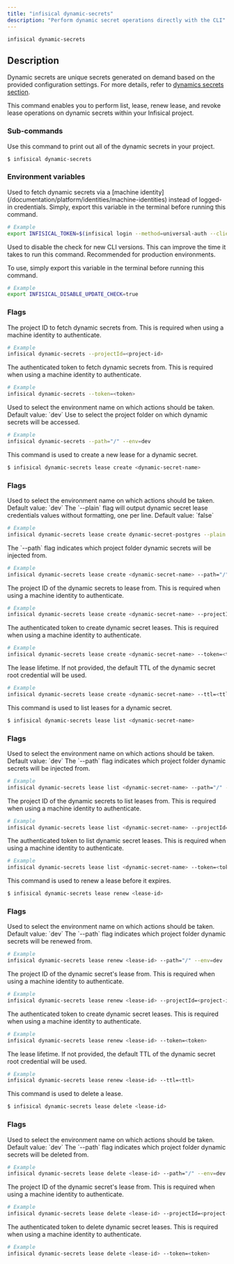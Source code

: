 ```yaml
---
title: "infisical dynamic-secrets"
description: "Perform dynamic secret operations directly with the CLI"
---
```


```
infisical dynamic-secrets
```

## Description

Dynamic secrets are unique secrets generated on demand based on the provided configuration settings. For more details, refer to [dynamics secrets section](/documentation/platform/dynamic-secrets/overview).

This command enables you to perform list, lease, renew lease, and revoke lease operations on dynamic secrets within your Infisical project.

### Sub-commands

<Accordion title="infisical dynamic-secrets">
  Use this command to print out all of the dynamic secrets in your project.

```bash
$ infisical dynamic-secrets
```

### Environment variables

<Accordion title="INFISICAL_TOKEN">
  Used to fetch dynamic secrets via a [machine identity](/documentation/platform/identities/machine-identities) instead of logged-in credentials. Simply, export this variable in the terminal before running this command.

```bash
# Example
export INFISICAL_TOKEN=$(infisical login --method=universal-auth --client-id=<identity-client-id> --client-secret=<identity-client-secret> --silent --plain) # --plain flag will output only the token, so it can be fed to an environment variable. --silent will disable any update messages.
```

</Accordion>

<Accordion title="INFISICAL_DISABLE_UPDATE_CHECK">
  Used to disable the check for new CLI versions. This can improve the time it takes to run this command. Recommended for production environments.

To use, simply export this variable in the terminal before running this command.

```bash
# Example
export INFISICAL_DISABLE_UPDATE_CHECK=true
```

</Accordion>

### Flags

<Accordion title="--projectId">
  The project ID to fetch dynamic secrets from. This is required when using a machine identity to authenticate.

```bash
# Example
infisical dynamic-secrets --projectId=<project-id>
```

</Accordion>

<Accordion title="--token">
  The authenticated token to fetch dynamic secrets from. This is required when using a machine identity to authenticate.

```bash
# Example
infisical dynamic-secrets --token=<token>
```

</Accordion>

<Accordion title="--env">
  Used to select the environment name on which actions should be taken. Default
  value: `dev`
</Accordion>

<Accordion title="--path">
  Use to select the project folder on which dynamic secrets will be accessed.

```bash
# Example
infisical dynamic-secrets --path="/" --env=dev
```

</Accordion>
</Accordion>
<Accordion title="infisical dynamic-secrets lease create">
  This command is used to create a new lease for a dynamic secret.

```bash
$ infisical dynamic-secrets lease create <dynamic-secret-name>
```

### Flags

<Accordion title="--env">
  Used to select the environment name on which actions should be taken. Default
  value: `dev`
</Accordion>

<Accordion title="--plain">
  The `--plain` flag will output dynamic secret lease credentials values without formatting, one per line.
  Default value: `false`

```bash
# Example
infisical dynamic-secrets lease create dynamic-secret-postgres --plain
```

</Accordion>

<Accordion title="--path">
  The `--path` flag indicates which project folder dynamic secrets will be injected from.

```bash
# Example
infisical dynamic-secrets lease create <dynamic-secret-name> --path="/" --env=dev
```

</Accordion>

<Accordion title="--projectId">
  The project ID of the dynamic secrets to lease from. This is required when using a machine identity to authenticate.

```bash
# Example
infisical dynamic-secrets lease create <dynamic-secret-name> --projectId=<project-id>
```

</Accordion>

<Accordion title="--token">
  The authenticated token to create dynamic secret leases. This is required when using a machine identity to authenticate.

```bash
# Example
infisical dynamic-secrets lease create <dynamic-secret-name> --token=<token>
```

</Accordion>

<Accordion title="--ttl">
  The lease lifetime. If not provided, the default TTL of the dynamic secret root credential will be used.

```bash
# Example
infisical dynamic-secrets lease create <dynamic-secret-name> --ttl=<ttl>
```

</Accordion>

</Accordion>
<Accordion title="infisical dynamic-secrets lease list">
  This command is used to list leases for a dynamic secret.

```bash
$ infisical dynamic-secrets lease list <dynamic-secret-name>
```

### Flags

<Accordion title="--env">
  Used to select the environment name on which actions should be taken. Default
  value: `dev`
</Accordion>

<Accordion title="--path">
  The `--path` flag indicates which project folder dynamic secrets will be injected from.

```bash
# Example
infisical dynamic-secrets lease list <dynamic-secret-name> --path="/" --env=dev
```

</Accordion>

<Accordion title="--projectId">
  The project ID of the dynamic secrets to list leases from. This is required when using a machine identity to authenticate.

```bash
# Example
infisical dynamic-secrets lease list <dynamic-secret-name> --projectId=<project-id>
```

</Accordion>

<Accordion title="--token">
  The authenticated token to list dynamic secret leases. This is required when using a machine identity to authenticate.

```bash
# Example
infisical dynamic-secrets lease list <dynamic-secret-name> --token=<token>
```

</Accordion>
</Accordion>

<Accordion title="infisical dynamic-secrets lease renew">
  This command is used to renew a lease before it expires.

```bash
$ infisical dynamic-secrets lease renew <lease-id>
```

### Flags

<Accordion title="--env">
  Used to select the environment name on which actions should be taken. Default
  value: `dev`
</Accordion>

<Accordion title="--path">
  The `--path` flag indicates which project folder dynamic secrets will be renewed from.

```bash
# Example
infisical dynamic-secrets lease renew <lease-id> --path="/" --env=dev
```

</Accordion>

<Accordion title="--projectId">
  The project ID of the dynamic secret's lease from. This is required when using a machine identity to authenticate.

```bash
# Example
infisical dynamic-secrets lease renew <lease-id> --projectId=<project-id>
```

</Accordion>

<Accordion title="--token">
  The authenticated token to create dynamic secret leases. This is required when using a machine identity to authenticate.

```bash
# Example
infisical dynamic-secrets lease renew <lease-id> --token=<token>
```

</Accordion>

<Accordion title="--ttl">
  The lease lifetime. If not provided, the default TTL of the dynamic secret root credential will be used.

```bash
# Example
infisical dynamic-secrets lease renew <lease-id> --ttl=<ttl>
```

</Accordion>
</Accordion>

<Accordion title="infisical dynamic-secrets lease delete">
  This command is used to delete a lease.

```bash
$ infisical dynamic-secrets lease delete <lease-id>
```

### Flags

<Accordion title="--env">
  Used to select the environment name on which actions should be taken. Default
  value: `dev`
</Accordion>

<Accordion title="--path">
  The `--path` flag indicates which project folder dynamic secrets will be deleted from.

```bash
# Example
infisical dynamic-secrets lease delete <lease-id> --path="/" --env=dev
```

</Accordion>

<Accordion title="--projectId">
  The project ID of the dynamic secret's lease from. This is required when using a machine identity to authenticate.

```bash
# Example
infisical dynamic-secrets lease delete <lease-id> --projectId=<project-id>
```

</Accordion>

<Accordion title="--token">
  The authenticated token to delete dynamic secret leases. This is required when using a machine identity to authenticate.

```bash
# Example
infisical dynamic-secrets lease delete <lease-id> --token=<token>
```

</Accordion>
</Accordion>
